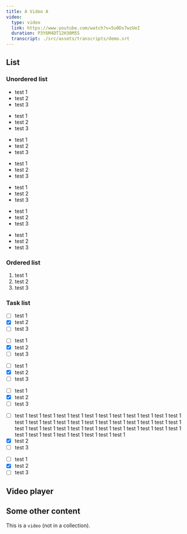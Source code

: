 ```yaml
---
title: A Video A
video:
  type: video
  link: https://www.youtube.com/watch?v=5u0Ds7wzUeI
  duration: P3Y6M4DT12H30M5S
  transcript: ./src/assets/transcripts/demo.srt
---
```


## List


### Unordered list

<List title="Prerequisites">

- test 1
- test 2
- test 3

</List>

<List title="Prerequisites" variant='minimal' icon="star">

- test 1
- test 2
- test 3

</List>

<List title="Prerequisites" variant='caution'>

- test 1
- test 2
- test 3

</List>

<List title="Prerequisites" variant='danger'>

- test 1
- test 2
- test 3

</List>

<List title="Prerequisites" variant='note'>

- test 1
- test 2
- test 3

</List>

<List title="Prerequisites" variant='success'>

- test 1
- test 2
- test 3

</List>

<List title="Prerequisites" variant='tip'>

- test 1
- test 2
- test 3

</List>

### Ordered list

<List title="Prerequisites">

1. test 1
2. test 2
3. test 3

</List>

### Task list

<List title="Prerequisites">

- [ ] test 1
- [x] test 2
- [ ] test 3

</List>

<List title="Prerequisites" variant='caution'>

- [ ] test 1
- [x] test 2
- [ ] test 3

</List>

<List title="Prerequisites" variant='danger'>

- [ ] test 1
- [x] test 2
- [ ] test 3

</List>

<List title="Prerequisites" variant='note'>

- [ ] test 1
- [x] test 2
- [ ] test 3

</List>

<List title="Prerequisites" variant='success'>

- [ ] test 1 test 1 test 1 test 1 test 1 test 1 test 1 test 1 test 1 test 1 test 1 test 1 test 1 test 1 test 1 test 1 test 1 test 1 test 1 test 1 test 1 test 1 test 1 test 1 test 1 test 1 test 1 test 1 test 1 test 1 test 1 test 1 test 1 test 1 test 1 test 1 test 1 test 1 test 1 test 1 test 1 test 1 test 1 test 1
- [x] test 2
- [ ] test 3

</List>

<List title="Prerequisites" variant='tip'>

- [ ] test 1
- [x] test 2
- [ ] test 3

</List>

## Video player


<VideoPlayer link="https://www.youtube.com/watch?v=5u0Ds7wzUeI" />

## Some other content

This is a `video` (not in a collection).
